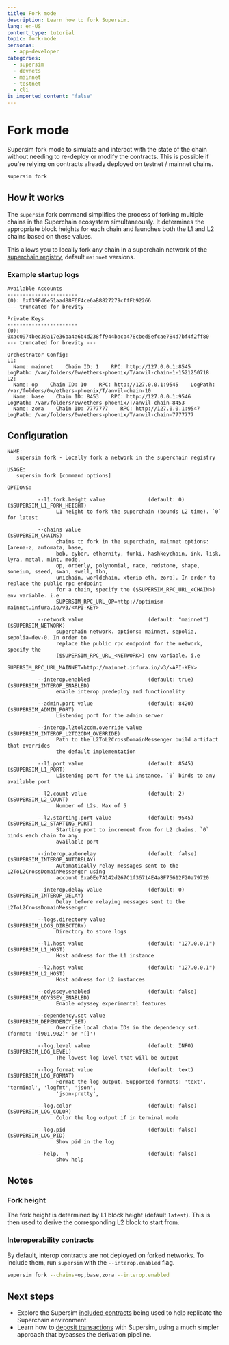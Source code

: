```yaml
---
title: Fork mode
description: Learn how to fork Supersim.
lang: en-US
content_type: tutorial
topic: fork-mode
personas:
  - app-developer
categories:
  - supersim
  - devnets
  - mainnet
  - testnet
  - cli
is_imported_content: "false"
---
```



# Fork mode

Supersim fork mode to simulate and interact with the state of the chain without needing to re-deploy or modify the contracts. This is possible if you're relying on contracts already deployed on testnet / mainnet chains.

```sh
supersim fork
```

## How it works

The `supersim` fork command simplifies the process of forking multiple chains in the Superchain ecosystem simultaneously. It determines the appropriate block heights for each chain and launches both the L1 and L2 chains based on these values.

This allows you to locally fork any chain in a superchain network of the [superchain registry](https://github.com/ethereum-optimism/superchain-registry), default `mainnet` versions.

### Example startup logs

```
Available Accounts
-----------------------
(0): 0xf39Fd6e51aad88F6F4ce6aB8827279cffFb92266
--- truncated for brevity ---

Private Keys
-----------------------
(0): 0xac0974bec39a17e36ba4a6b4d238ff944bacb478cbed5efcae784d7bf4f2ff80
--- truncated for brevity ---

Orchestrator Config:
L1:
  Name: mainnet    Chain ID: 1    RPC: http://127.0.0.1:8545    LogPath: /var/folders/0w/ethers-phoenix/T/anvil-chain-1-1521250718
L2:
  Name: op    Chain ID: 10    RPC: http://127.0.0.1:9545    LogPath: /var/folders/0w/ethers-phoenix/T/anvil-chain-10
  Name: base    Chain ID: 8453    RPC: http://127.0.0.1:9546    LogPath: /var/folders/0w/ethers-phoenix/T/anvil-chain-8453
  Name: zora    Chain ID: 7777777    RPC: http://127.0.0.1:9547    LogPath: /var/folders/0w/ethers-phoenix/T/anvil-chain-7777777
```

## Configuration

```
NAME:
   supersim fork - Locally fork a network in the superchain registry

USAGE:
   supersim fork [command options]

OPTIONS:

          --l1.fork.height value              (default: 0)                       ($SUPERSIM_L1_FORK_HEIGHT)
                L1 height to fork the superchain (bounds L2 time). `0` for latest

          --chains value                                                         ($SUPERSIM_CHAINS)
                chains to fork in the superchain, mainnet options: [arena-z, automata, base,
                bob, cyber, ethernity, funki, hashkeychain, ink, lisk, lyra, metal, mint, mode,
                op, orderly, polynomial, race, redstone, shape, soneium, sseed, swan, swell, tbn,
                unichain, worldchain, xterio-eth, zora]. In order to replace the public rpc endpoint
                for a chain, specify the ($SUPERSIM_RPC_URL_<CHAIN>) env variable. i.e
                SUPERSIM_RPC_URL_OP=http://optimism-mainnet.infura.io/v3/<API-KEY>

          --network value                     (default: "mainnet")               ($SUPERSIM_NETWORK)
                superchain network. options: mainnet, sepolia, sepolia-dev-0. In order to
                replace the public rpc endpoint for the network, specify the
                ($SUPERSIM_RPC_URL_<NETWORK>) env variable. i.e
                SUPERSIM_RPC_URL_MAINNET=http://mainnet.infura.io/v3/<API-KEY>

          --interop.enabled                   (default: true)                    ($SUPERSIM_INTEROP_ENABLED)
                enable interop predeploy and functionality

          --admin.port value                  (default: 8420)                    ($SUPERSIM_ADMIN_PORT)
                Listening port for the admin server

          --interop.l2tol2cdm.override value                                     ($SUPERSIM_INTEROP_L2TO2CDM_OVERRIDE)
                Path to the L2ToL2CrossDomainMessenger build artifact that overrides
                the default implementation

          --l1.port value                     (default: 8545)                    ($SUPERSIM_L1_PORT)
                Listening port for the L1 instance. `0` binds to any available port

          --l2.count value                    (default: 2)                       ($SUPERSIM_L2_COUNT)
                Number of L2s. Max of 5

          --l2.starting.port value            (default: 9545)                    ($SUPERSIM_L2_STARTING_PORT)
                Starting port to increment from for L2 chains. `0` binds each chain to any
                available port

          --interop.autorelay                 (default: false)                   ($SUPERSIM_INTEROP_AUTORELAY)
                Automatically relay messages sent to the L2ToL2CrossDomainMessenger using
                account 0xa0Ee7A142d267C1f36714E4a8F75612F20a79720

          --interop.delay value               (default: 0)                       ($SUPERSIM_INTEROP_DELAY)
                Delay before relaying messages sent to the L2ToL2CrossDomainMessenger

          --logs.directory value                                                 ($SUPERSIM_LOGS_DIRECTORY)
                Directory to store logs

          --l1.host value                     (default: "127.0.0.1")             ($SUPERSIM_L1_HOST)
                Host address for the L1 instance

          --l2.host value                     (default: "127.0.0.1")             ($SUPERSIM_L2_HOST)
                Host address for L2 instances

          --odyssey.enabled                   (default: false)                   ($SUPERSIM_ODYSSEY_ENABLED)
                Enable odyssey experimental features

          --dependency.set value                                                 ($SUPERSIM_DEPENDENCY_SET)
                Override local chain IDs in the dependency set.(format: '[901,902]' or '[]')

          --log.level value                   (default: INFO)                    ($SUPERSIM_LOG_LEVEL)
                The lowest log level that will be output

          --log.format value                  (default: text)                    ($SUPERSIM_LOG_FORMAT)
                Format the log output. Supported formats: 'text', 'terminal', 'logfmt', 'json',
                'json-pretty',

          --log.color                         (default: false)                   ($SUPERSIM_LOG_COLOR)
                Color the log output if in terminal mode

          --log.pid                           (default: false)                   ($SUPERSIM_LOG_PID)
                Show pid in the log

          --help, -h                          (default: false)
                show help
```

## Notes

### Fork height

The fork height is determined by L1 block height (default `latest`). This is then used to derive the corresponding L2 block to start from.

### Interoperability contracts

By default, interop contracts are not deployed on forked networks. To include them, run `supersim` with the `--interop.enabled` flag.

```sh
supersim fork --chains=op,base,zora --interop.enabled
```

## Next steps

*   Explore the Supersim [included contracts](/app-developers/tutorials/supersim/chain-env/included-contracts) being used to help replicate the Superchain environment.
*   Learn how to [deposit transactions](/app-developers/tutorials/supersim/deposit-transactions) with Supersim, using a much simpler approach that bypasses the derivation pipeline.
